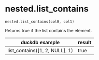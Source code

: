 # nested.list_contains { #duckops.nested.list_contains }

`nested.list_contains(col0, col1)`

Returns true if the list contains the element.

| duckdb example | result |
| -------------- | ------ |
| list_contains([1, 2, NULL], 1) | true |
